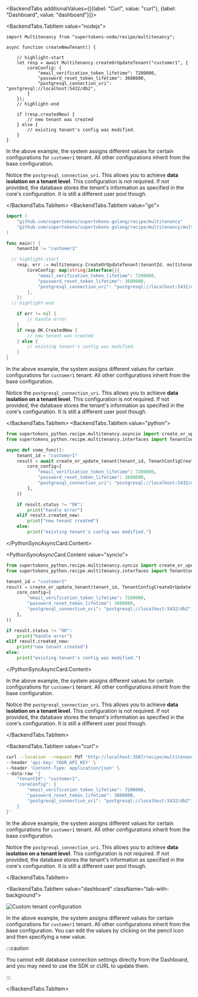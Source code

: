 
<BackendTabs additionalValues={[{label: "Curl", value: "curl"}, {label: "Dashboard", value: "dashboard"}]}>

<BackendTabs.TabItem value="nodejs">

```tsx
import Multitenancy from "supertokens-node/recipe/multitenancy";

async function createNewTenant() {

    // highlight-start
    let resp = await Multitenancy.createOrUpdateTenant("customer1", {
        coreConfig: {
            "email_verification_token_lifetime": 7200000,
            "password_reset_token_lifetime": 3600000,
            "postgresql_connection_uri": "postgresql://localhost:5432/db2",
        }
    });
    // highlight-end

    if (resp.createdNew) {
        // new tenant was created
    } else {
        // existing tenant's config was modified.
    }
}
```

In the above example, the system assigns different values for certain configurations for `customer1` tenant.
All other configurations inherit from the base configuration.

Notice the `postgresql_connection_uri`.
This allows you to achieve **data isolation on a tenant level**.
This configuration is not required.
If not provided, the database stores the tenant's information as specified in the core's configuration.
It is still a different user pool though.

</BackendTabs.TabItem>
<BackendTabs.TabItem value="go">

```go
import (
	"github.com/supertokens/supertokens-golang/recipe/multitenancy"
	"github.com/supertokens/supertokens-golang/recipe/multitenancy/multitenancymodels"
)

func main() {
	tenantId := "customer1"

  // highlight-start
	resp, err := multitenancy.CreateOrUpdateTenant(tenantId, multitenancymodels.TenantConfig{
		CoreConfig: map[string]interface{}{
			"email_verification_token_lifetime": 7200000,
			"password_reset_token_lifetime": 3600000,
			"postgresql_connection_uri": "postgresql://localhost:5432/db2",
		},
	})
  // highlight-end

	if err != nil {
		// handle error
	}
	if resp.OK.CreatedNew {
		// new tenant was created
	} else {
		// existing tenant's config was modified.
	}
}
```

In the above example, the system assigns different values for certain configurations for `customer1` tenant.
All other configurations inherit from the base configuration.

Notice the `postgresql_connection_uri`.
This allows you to achieve **data isolation on a tenant level**.
This configuration is not required.
If not provided, the database stores the tenant's information as specified in the core's configuration.
It is still a different user pool though.

</BackendTabs.TabItem>
<BackendTabs.TabItem value="python">

<PythonSyncAsyncCard>
<PythonSyncAsyncCard.Content value="asyncio">

```python
from supertokens_python.recipe.multitenancy.asyncio import create_or_update_tenant
from supertokens_python.recipe.multitenancy.interfaces import TenantConfigCreateOrUpdate

async def some_func():
    tenant_id = "customer1"
    result = await create_or_update_tenant(tenant_id, TenantConfigCreateOrUpdate(
        core_config={
            "email_verification_token_lifetime": 7200000,
            "password_reset_token_lifetime": 3600000,
            "postgresql_connection_uri": "postgresql://localhost:5432/db2",
        },
    ))

    if result.status != "OK":
        print("handle error")
    elif result.created_new:
        print("new tenant created")
    else:
        print("existing tenant's config was modified.")
```

</PythonSyncAsyncCard.Content>

<PythonSyncAsyncCard.Content value="syncio">

```python
from supertokens_python.recipe.multitenancy.syncio import create_or_update_tenant
from supertokens_python.recipe.multitenancy.interfaces import TenantConfigCreateOrUpdate

tenant_id = "customer1"
result = create_or_update_tenant(tenant_id, TenantConfigCreateOrUpdate(
    core_config={
        "email_verification_token_lifetime": 7200000,
        "password_reset_token_lifetime": 3600000,
        "postgresql_connection_uri": "postgresql://localhost:5432/db2",
    },
))

if result.status != "OK":
    print("handle error")
elif result.created_new:
    print("new tenant created")
else:
    print("existing tenant's config was modified.")
```

</PythonSyncAsyncCard.Content>
</PythonSyncAsyncCard>

In the above example, the system assigns different values for certain configurations for `customer1` tenant.
All other configurations inherit from the base configuration.

Notice the `postgresql_connection_uri`.
This allows you to achieve **data isolation on a tenant level**.
This configuration is not required.
If not provided, the database stores the tenant's information as specified in the core's configuration.
It is still a different user pool though.
 

</BackendTabs.TabItem>

<BackendTabs.TabItem value="curl">

```bash
curl --location --request PUT 'http://localhost:3567/recipe/multitenancy/tenant/v2' \
--header 'api-key: YOUR_API_KEY' \
--header 'Content-Type: application/json' \
--data-raw '{
    "tenantId": "customer1",
    "coreConfig": {
		"email_verification_token_lifetime": 7200000,
		"password_reset_token_lifetime": 3600000,
		"postgresql_connection_uri": "postgresql://localhost:5432/db2"
	}	
}'
```

In the above example, the system assigns different values for certain configurations for `customer1` tenant.
All other configurations inherit from the base configuration.

Notice the `postgresql_connection_uri`.
This allows you to achieve **data isolation on a tenant level**.
This configuration is not required.
If not provided, the database stores the tenant's information as specified in the core's configuration.
It is still a different user pool though.

</BackendTabs.TabItem>

<BackendTabs.TabItem value="dashboard" className="tab-with-background">

<img src="/img/dashboard/tenant-management/custom-tenant-configuration.png" alt="Custom tenant configuration"/>


In the above example, the system assigns different values for certain configurations for `customer1` tenant.
All other configurations inherit from the base configuration.
You can edit the values by clicking on the pencil icon and then specifying a new value.

:::caution

You cannot edit database connection settings directly from the Dashboard, and you may need to use the SDK or cURL to update them.

:::

</BackendTabs.TabItem>

</BackendTabs>
